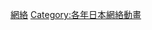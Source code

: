 {{cat year nav 
| year = 2005
| cat = 日本網路動畫
| sortkey = 日本網路動畫
| article = 日本網路動畫
| in =  
}}

[[Category:2005年日本動畫作品|網絡]]
[[Category:各年日本網絡動畫|Category:各年日本網絡動畫]]